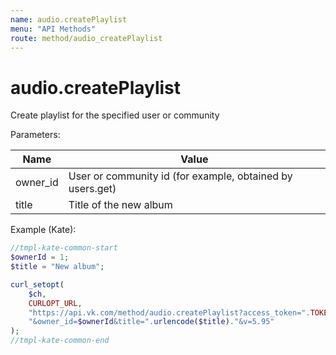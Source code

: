 ```yaml
---
name: audio.createPlaylist
menu: "API Methods"
route: method/audio_createPlaylist
---
```


# audio.createPlaylist

Create playlist for the specified user or community

Parameters:

|Name|Value|
|---|---|
|owner_id|User or community id (for example, obtained by users.get)|
|title|Title of the new album|

Example (Kate):

```php
//tmpl-kate-common-start
$ownerId = 1;
$title = "New album";

curl_setopt(
    $ch,
    CURLOPT_URL,
    "https://api.vk.com/method/audio.createPlaylist?access_token=".TOKEN.
    "&owner_id=$ownerId&title=".urlencode($title)."&v=5.95"
);
//tmpl-kate-common-end
```